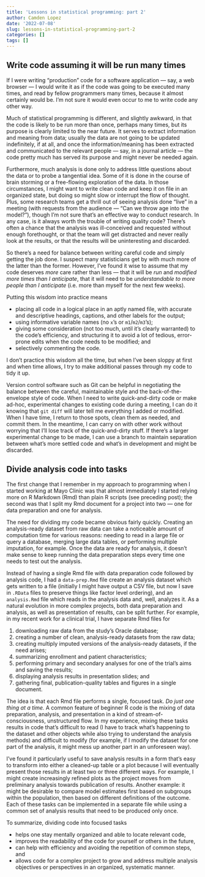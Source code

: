 ```yaml
---
title: 'Lessons in statistical programming: part 2'
author: Camden Lopez
date: '2022-07-08'
slug: lessons-in-statistical-programming-part-2
categories: []
tags: []
---
```


## Write code assuming it will be run many times

If I were writing "production" code for a software application --- say, a web browser --- I would write it as if the code was going to be executed many times, and read by fellow programmers many times, because it almost certainly would be. I'm not sure it would even occur to me to write code any other way.

Much of statistical programming is different, and slightly awkward, in that the code is likely to be run more than once, perhaps many times, but its purpose is clearly limited to the near future. It serves to extract information and meaning from data; usually the data are not going to be updated indefinitely, if at all, and once the information/meaning has been extracted and communicated to the relevant people --- say, in a journal article --- the code pretty much has served its purpose and might never be needed again.

Furthermore, much analysis is done only to address little questions about the data or to probe a tangential idea. Some of it is done in the course of brain storming or a free-flowing exploration of the data. In those circumstances, I might want to write clean code and keep it on file in an organized state, but doing so might slow or interrupt the flow of thought. Plus, some research teams get a thrill out of seeing analysis done "live" in a meeting (with requests from the audience --- "Can we throw age into the model?"), though I'm not sure that's an effective way to conduct research. In any case, is it always worth the trouble of writing quality code? There's often a chance that the analysis was ill-conceived and requested without enough forethought, or that the team will get distracted and never really look at the results, or that the results will be uninteresting and discarded.

So there's a need for balance between writing careful code and simply getting the job done. I suspect many statisticians get by with much more of the latter than the former. However, I've found it wise to assume that my code deserves *more* care rather than less --- that it will be *run* and *modified more times than I anticipate*, that it will need to be *understandable to more people than I anticipate* (i.e. more than myself for the next few weeks).

Putting this wisdom into practice means

* placing all code in a logical place in an aptly named file, with accurate and descriptive headings, captions, and other labels for the output;
* using informative variable names (no `x`'s or `m1`/`m2`/`m3`'s);
* giving some consideration (not too much, until it's clearly warranted) to the code's efficiency, and structuring it to avoid a lot of tedious, error-prone edits when the code needs to be modified; and
* selectively commenting the code.

I don't practice this wisdom all the time, but when I've been sloppy at first and when time allows, I try to make additional passes through my code to tidy it up.

Version control software such as Git can be helpful in negotiating the balance between the careful, maintainable style and the back-of-the-envelope style of code. When I need to write quick-and-dirty code or make ad-hoc, experimental changes to existing code during a meeting, I can do it knowing that `git diff` will later tell me everything I added or modified. When I have time, I return to those spots, clean them as needed, and commit them. In the meantime, I can carry on with other work without worrying that I'll lose track of the quick-and-dirty stuff. If there's a larger experimental change to be made, I can use a branch to maintain separation between what's more settled code and what's in development and might be discarded.

## Divide analysis code into tasks

The first change that I remember in my approach to programming when I started working at Mayo Clinic was that almost immediately I started relying more on R Markdown (Rmd) than plain R scripts (see preceding post); the second was that I split my Rmd document for a project into two --- one for data preparation and one for analysis.

The need for dividing my code became obvious fairly quickly. Creating an analysis-ready dataset from raw data can take a noticeable amount of computation time for various reasons: needing to read in a large file or query a database, merging large data tables, or performing multiple imputation, for example. Once the data are ready for analysis, it doesn't make sense to keep running the data preparation steps every time one needs to test out the analysis.

Instead of having a single Rmd file with data preparation code followed by analysis code, I had a `data-prep.Rmd` file create an analysis dataset which gets written to a file (initially I might have output a CSV file, but now I save in `.RData` files to preserve things like factor level ordering), and an `analysis.Rmd` file which reads in the analysis data and, well, analyzes it. As a natural evolution in more complex projects, both data preparation and analysis, as well as presentation of results, can be split further. For example, in my recent work for a clinical trial, I have separate Rmd files for

1. downloading raw data from the study's Oracle database;
2. creating a number of clean, analysis-ready datasets from the raw data;
3. creating multiply imputed versions of the analysis-ready datasets, if the need arises;
4. summarizing enrollment and patient characteristics;
5. performing primary and secondary analyses for one of the trial's aims and saving the results;
6. displaying analysis results in presentation slides; and
7. gathering final, publication-quality tables and figures in a single document.

The idea is that each Rmd file performs a single, focused task. *Do just one thing at a time.* A common feature of beginner R code is the mixing of data preparation, analysis, and presentation in a kind of stream-of-consciousness, unstructured flow. In my experience, mixing these tasks results in code that's difficult to read (I have to track what's happening to the dataset and other objects while also trying to understand the analysis methods) and difficult to modify (for example, if I modify the dataset for one part of the analysis, it might mess up another part in an unforeseen way).

I've found it particularly useful to save analysis results in a form that's easy to transform into either a cleaned-up table or a plot because I will eventually present those results in at least two or three different ways. For example, I might create increasingly refined plots as the project moves from preliminary analysis towards publication of results. Another example: it might be desirable to compare model estimates first based on subgroups within the population, then based on different definitions of the outcome. Each of these tasks can be implemented in a separate file while using a common set of analysis results that need to be produced only once.

To summarize, dividing code into focused tasks

* helps one stay mentally organized and able to locate relevant code,
* improves the readability of the code for yourself or others in the future,
* can help with efficiency and avoiding the repetition of common steps, and
* allows code for a complex project to grow and address multiple analysis objectives or perspectives in an organized, systematic manner.
